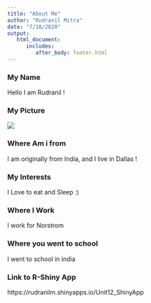 ```yaml
---
title: "About Me"
author: "Rudranil Mitra"
date: "7/18/2020"
output: 
   html_document:
      includes:
         after_body: footer.html
---
```



### My Name 
Hello I am Rudranil !

### My Picture 
![](http://web.schoollog.in/images/img_avatar2.png)

### Where Am i from 
I am originally from India, and I live in Dallas ! 

### My Interests
I Love to eat and Sleep :) 

### Where I Work 
I work for Norstrom

### Where you went to school
I went to school in india 

### Link to R-Shiny App
https://rudranilm.shinyapps.io/Unit12_ShinyApp




